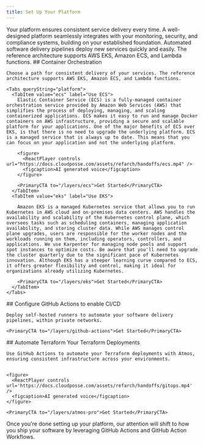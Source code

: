```yaml
---
title: Set Up Your Platform
---
```


<Intro>
  Your platform ensures consistent service delivery every time. A well-designed platform seamlessly integrates with your monitoring, security, and compliance systems, building on your established foundation. Automated software delivery pipelines deploy new services quickly and easily. The reference architecture supports AWS EKS, Amazon ECS, and Lambda functions.
</Intro>

<Steps>

  <Step>
    ## <StepNumber/> Container Orchestration

    Choose a path for consistent delivery of your services. The reference architecture supports AWS EKS, Amazon ECS, and Lambda functions.

    <Tabs queryString="platform">
      <TabItem value="ecs" label="Use ECS">
        Elastic Container Service (ECS) is a fully-managed container orchestration service provided by Amazon Web Services (AWS) that simplifies the process of deploying, managing, and scaling containerized applications. ECS makes it easy to run and manage Docker containers on AWS infrastructure, providing a secure and scalable platform for your applications. One of the major benefits of ECS over EKS, is that there is no need to upgrade the underlying platform. ECS is a managed service that is always up to date. This means that you can focus on your application and not the underlying platform.

        <figure>
          <ReactPlayer controls url="https://docs.cloudposse.com/assets/refarch/handoffs/ecs.mp4" />
          <figcaption>AI generated voice</figcaption>
        </figure>

        <PrimaryCTA to="/layers/ecs">Get Started</PrimaryCTA>
      </TabItem>
      <TabItem value="eks" label="Use EKS">

        Amazon EKS is a managed Kubernetes service that allows you to run Kubernetes in AWS cloud and on-premises data centers. AWS handles the availability and scalability of the Kubernetes control plane, which oversees tasks such as scheduling containers, managing application availability, and storing cluster data. While AWS manages control plane upgrades, users are responsible for the worker nodes and the workloads running on them, including operators, controllers, and applications. We use Karpenter for managing node pools and support spot instances to optimize costs. Be aware that you'll need to upgrade the cluster quarterly due to the significant pace of Kubernetes innovation. Although EKS has a steeper learning curve compared to ECS, it offers greater flexibility and control, making it ideal for organizations already utilizing Kubernetes.

        <PrimaryCTA to="/layers/eks">Get Started</PrimaryCTA>
      </TabItem>
    </Tabs>

  </Step>

  <Step>
    ## <StepNumber/> Configure GitHub Actions to enable CI/CD

    Deploy self-hosted runners to automate your software delivery pipelines, within private networks.

    <PrimaryCTA to="/layers/github-actions">Get Started</PrimaryCTA>
  </Step>

  <Step>
    ## <StepNumber/> Automate Terraform Your Terraform Deployments

    Use GitHub Actions to automate your Terraform deployments with Atmos, ensuring consistent infrastructure across your environments.


    <figure>
      <ReactPlayer controls url='https://docs.cloudposse.com/assets/refarch/handoffs/gitops.mp4' />
      <figcaption>AI generated voice</figcaption>
    </figure>

    <PrimaryCTA to="/layers/atmos-pro">Get Started</PrimaryCTA>
  </Step>

</Steps>

Once you're done setting up your platform, our attention will shift to how you ship your software by leveraging GitHub Actions and GitHub Action Workflows.
